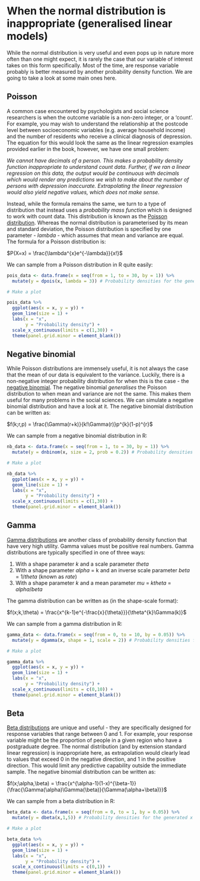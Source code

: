 # When the normal distribution is inappropriate (generalised linear models)

While the normal distribution is very useful and even pops up in nature more often than one might expect, it is rarely the case that our variable of interest takes on this form specifically. Most of the time, are response variable probably is better measured by another probability density function. We are going to take a look at some main ones here.

## Poisson

A common case encountered by psychologists and social science researchers is when the outcome variable is a non-zero integer, or a 'count'. For example, you may wish to understand the relationship at the postcode level between socioeconomic variables (e.g. average household income) and the number of residents who receive a clinical diagnosis of depression. The equation for this would look the same as the linear regression examples provided earlier in the book, however, we have one small problem:

*We cannot have decimals of a person. This makes a probability density function inappropriate to understand count data. Further, if we ran a linear regression on this data, the output would be continuous with decimals which would render any predictions we wish to make about the number of persons with depression inaccurate. Extrapolating the linear regression would also yield negative values, which does not make sense.*

Instead, while the formula remains the same, we turn to a type of distribution that instead uses a *probability mass function* which is designed to work with count data. This distribution is known as the [Poisson distribution](https://en.wikipedia.org/wiki/Poisson_distribution). Whereas the normal distribution is parameterised by its mean and standard deviation, the Poisson distribution is specified by one parameter - *lambda* - which assumes that mean and variance are equal. The formula for a Poisson distribution is:

$P(X=x) = \frac{\lambda^{x}e^{-\lambda}}{x!}$

We can sample from a Poisson distribution in R quite easily:

```r
pois_data <- data.frame(x = seq(from = 1, to = 30, by = 1)) %>%
  mutate(y = dpois(x, lambda = 3)) # Probability densities for the generated x variable values

# Make a plot

pois_data %>%
  ggplot(aes(x = x, y = y)) +
  geom_line(size = 1) +
  labs(x = "x",
       y = "Probability density") +
  scale_x_continuous(limits = c(1,30)) +
  theme(panel.grid.minor = element_blank())
```

## Negative binomial

While Poisson distributions are immensely useful, it is not always the case that the mean of our data is equivalent to the variance. Luckily, there is a non-negative integer probability distribution for when this is the case - the [negative binomial](https://en.wikipedia.org/wiki/Negative_binomial_distribution). The negative binomial *generalises* the Poisson distribution to when mean and variance are not the same. This makes them useful for many problems in the social sciences. We can simulate a negative binomial distribution and have a look at it. The negative binomial distribution can be written as:

$f(k;r,p) = \frac{\Gamma(r+k)}{k!\Gamma(r)}p^{k}(1-p)^{r}$
  
We can sample from a negative binomial distribution in R:

```r
nb_data <- data.frame(x = seq(from = 1, to = 30, by = 1)) %>%
  mutate(y = dnbinom(x, size = 2, prob = 0.2)) # Probability densities for the generated x variable values

# Make a plot

nb_data %>%
  ggplot(aes(x = x, y = y)) +
  geom_line(size = 1) +
  labs(x = "x",
       y = "Probability density") +
  scale_x_continuous(limits = c(1,30)) +
  theme(panel.grid.minor = element_blank())
```

## Gamma

[Gamma distributions](https://en.wikipedia.org/wiki/Gamma_distribution) are another class of probability density function that have very high utility. Gamma values must be positive real numbers. Gamma distributions are typically specified in one of three ways:

1. With a shape parameter *k* and a scale parameter *theta*
2. With a shape parameter *alpha* = k and an inverse scale parameter *beta* = 1/*theta* (known as *rate*)
3. With a shape parameter *k* and a mean parameter *mu* = *ktheta* = *alpha*/*beta*

The gamma distribution can be written as (in the shape-scale format):

$f(x;k,\theta) = \frac{x^{k-1}e^{-\frac{x}{\theta}}}{\theta^{k}\Gamma(k)}$
  
We can sample from a gamma distribution in R:

```r
gamma_data <- data.frame(x = seq(from = 0, to = 10, by = 0.05)) %>%
  mutate(y = dgamma(x, shape = 1, scale = 2)) # Probability densities for the generated x variable values

# Make a plot

gamma_data %>%
  ggplot(aes(x = x, y = y)) +
  geom_line(size = 1) +
  labs(x = "x",
       y = "Probability density") +
  scale_x_continuous(limits = c(0,10)) +
  theme(panel.grid.minor = element_blank())
```

## Beta

[Beta distributions](https://en.wikipedia.org/wiki/Beta_distribution) are unique and useful - they are specifically designed for response variables that range between 0 and 1. For example, your response variable might be the proportion of people in a given region who have a postgraduate degree. The normal distribution (and by extension standard linear regression) is inappropriate here, as extrapolation would clearly lead to values that exceed 0 in the negative direction, and 1 in the positive direction. This would limit any predictive capability outside the immediate sample. The negative binomial distribution can be written as:

$f(x;\alpha,\beta) = \frac{x^{\alpha-1}(1-x)^{\beta-1}}{\frac{\Gamma(\alpha)\Gamma(\beta)}{\Gamma(\alpha+\beta)}}$
  
We can sample from a beta distribution in R:

```r
beta_data <- data.frame(x = seq(from = 0, to = 1, by = 0.05)) %>%
  mutate(y = dbeta(x,1,5)) # Probability densities for the generated x variable values

# Make a plot

beta_data %>%
  ggplot(aes(x = x, y = y)) +
  geom_line(size = 1) +
  labs(x = "x",
       y = "Probability density") +
  scale_x_continuous(limits = c(0,1)) +
  theme(panel.grid.minor = element_blank())
```
